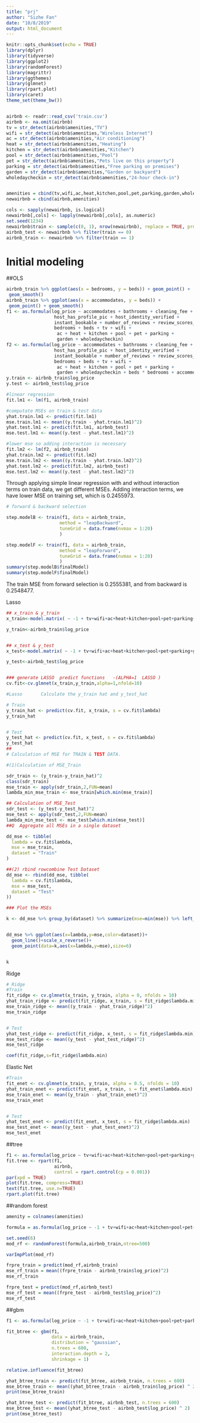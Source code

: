 ```yaml
---
title: "prj"
author: "Sizhe Fan"
date: "10/8/2019"
output: html_document
---
```


```r
knitr::opts_chunk$set(echo = TRUE)
library(dplyr)
library(tidyverse)
library(ggplot2)
library(randomForest)
library(magrittr)
library(ggthemes)
library(glmnet)
library(rpart.plot)
library(caret)
theme_set(theme_bw())


airbnb <- readr::read_csv('train.csv')
airbnb <- na.omit(airbnb)
tv = str_detect(airbnb$amenities,"TV")
wifi = str_detect(airbnb$amenities,"Wireless Internet")
ac = str_detect(airbnb$amenities,"Air conditioning")
heat = str_detect(airbnb$amenities,"Heating")
kitchen = str_detect(airbnb$amenities,"Kitchen")
pool = str_detect(airbnb$amenities,"Pool")
pet = str_detect(airbnb$amenities,"Pets live on this property")
parking = str_detect(airbnb$amenities,"Free parking on premises")
garden = str_detect(airbnb$amenities,"Garden or backyard")
wholedaycheckin = str_detect(airbnb$amenities,"24-hour check-in")


amenities = cbind(tv,wifi,ac,heat,kitchen,pool,pet,parking,garden,wholedaycheckin)
newairbnb = cbind(airbnb,amenities)

cols <- sapply(newairbnb, is.logical)
newairbnb[,cols] <- lapply(newairbnb[,cols], as.numeric)
set.seed(1234)
newairbnb$train <- sample(c(0, 1), nrow(newairbnb), replace = TRUE, prob = c(.3, .7))
airbnb_test <- newairbnb %>% filter(train == 0)
airbnb_train <- newairbnb %>% filter(train == 1)
```



# Initial modeling

##OLS

```r
airbnb_train %>% ggplot(aes(x = bedrooms, y = beds)) + geom_point() +
 geom_smooth()
airbnb_train %>% ggplot(aes(x = accommodates, y = beds)) +
 geom_point() + geom_smooth()
f1 <- as.formula(log_price ~ accommodates + bathrooms + cleaning_fee +
                  host_has_profile_pic + host_identity_verified +
                  instant_bookable + number_of_reviews + review_scores_rating +
                  bedrooms + beds + tv + wifi +
                   ac + heat + kitchen + pool + pet + parking + 
                   garden + wholedaycheckin)
f2 <- as.formula(log_price ~ accommodates + bathrooms + cleaning_fee +
                  host_has_profile_pic + host_identity_verified +
                  instant_bookable + number_of_reviews + review_scores_rating +
                  bedrooms + beds + tv + wifi +
                   ac + heat + kitchen + pool + pet + parking + 
                   garden + wholedaycheckin + beds * bedrooms + accommodates * beds)
y.train <- airbnb_train$log_price
y.test <- airbnb_test$log_price

#linear regression
fit.lm1 <- lm(f1, airbnb_train)

#computate MSEs on train & test data
yhat.train.lm1 <- predict(fit.lm1)
mse.train.lm1 <- mean((y.train - yhat.train.lm1)^2)
yhat.test.lm1 <- predict(fit.lm1, airbnb_test)
mse.test.lm1 <- mean((y.test - yhat.test.lm1)^2)

#lower mse so adding interaction is necessary
fit.lm2 <- lm(f2, airbnb_train)
yhat.train.lm2 <- predict(fit.lm2)
mse.train.lm2 <- mean((y.train - yhat.train.lm2)^2)
yhat.test.lm2 <- predict(fit.lm2, airbnb_test)
mse.test.lm2 <- mean((y.test - yhat.test.lm2)^2)
```
Through applying simple linear regression with and without interaction terms on train data, we get different MSEs. Adding interaction terms, we have lower MSE on training set, which is 0.2455973.

```r
# forward & backward selection

step.modelB <- train(f1, data = airbnb_train,
                    method = "leapBackward",  
                    tuneGrid = data.frame(nvmax = 1:20)
                    )

step.modelF <- train(f1, data = airbnb_train,
                    method = "leapForward", 
                    tuneGrid = data.frame(nvmax = 1:20)
                    )
summary(step.modelB$finalModel)
summary(step.modelF$finalModel)
```
The train MSE from forward selection is 0.2555381, and from backward is 0.2548477.

Lasso
```r
## x_train & y_train 
x_train<-model.matrix( ~ -1 + tv+wifi+ac+heat+kitchen+pool+pet+parking+garden+wholedaycheckin + accommodates + bathrooms + cleaning_fee + host_has_profile_pic + host_identity_verified +instant_bookable + number_of_reviews + review_scores_rating +bedrooms + beds,airbnb_train)

y_train<-airbnb_train$log_price


## x_test & y_test 
x_test<-model.matrix( ~ -1 + tv+wifi+ac+heat+kitchen+pool+pet+parking+garden+wholedaycheckin + accommodates + bathrooms + cleaning_fee + host_has_profile_pic + host_identity_verified +instant_bookable + number_of_reviews + review_scores_rating +bedrooms + beds,airbnb_test)

y_test<-airbnb_test$log_price


### generate LASSO  predict functions   -(ALPHA=1  LASSO )
cv.fit<-cv.glmnet(x_train,y_train,alpha=1,nfold=10)

#Lasso       Calculate the y_train hat and y_test_hat 

# Train 
y_train_hat <- predict(cv.fit, x_train, s = cv.fit$lambda)
y_train_hat


# Test 
y_test_hat <- predict(cv.fit, x_test, s = cv.fit$lambda)
y_test_hat
## 
# Calculation of MSE for TRAIN & TEST DATA.   

#(1)Calculation of MSE_Train

sdr_train <- (y_train-y_train_hat)^2
class(sdr_train)
mse_train <- apply(sdr_train,2,FUN=mean)
lambda_min_mse_train <- mse_train[which.min(mse_train)]

## Calculation of MSE_Test
sdr_test <- (y_test-y_test_hat)^2
mse_test <- apply(sdr_test,2,FUN=mean)
lambda_min_mse_test <- mse_test[which.min(mse_test)]
##Q  Aggregate all MSEs in a single dataset

dd_mse <- tibble(
  lambda = cv.fit$lambda,
  mse = mse_train,
  dataset = "Train"
)

##(2) rbind rowcombine Test Dataset
dd_mse <- rbind(dd_mse, tibble(
  lambda = cv.fit$lambda,
  mse = mse_test,
  dataset = "Test"
))

### Plot the MSEs 

k <- dd_mse %>% group_by(dataset) %>% summarize(mse=min(mse)) %>% left_join(dd_mse) %>% distinct()


dd_mse %>% ggplot(aes(x=lambda,y=mse,color=dataset))+
  geom_line()+scale_x_reverse()+
  geom_point(data=k,aes(x=lambda,y=mse),size=6)


k
```


Ridge
```r
# Ridge 
#Train  
fit_ridge <- cv.glmnet(x_train, y_train, alpha = 0, nfolds = 10)
yhat_train_ridge <- predict(fit_ridge, x_train, s = fit_ridge$lambda.min)
mse_train_ridge <- mean((y_train - yhat_train_ridge)^2)
mse_train_ridge


# Test 
yhat_test_ridge <- predict(fit_ridge, x_test, s = fit_ridge$lambda.min)
mse_test_ridge <- mean((y_test - yhat_test_ridge)^2)
mse_test_ridge

coef(fit_ridge,s=fit_ridge$lambda.min)

```


Elastic Net
```r
#Train 
fit_enet <- cv.glmnet(x_train, y_train, alpha = 0.5, nfolds = 10)
yhat_train_enet <- predict(fit_enet, x_train, s = fit_enet$lambda.min)
mse_train_enet <- mean((y_train - yhat_train_enet)^2)
mse_train_enet


# Test 
yhat_test_enet <- predict(fit_enet, x_test, s = fit_ridge$lambda.min)
mse_test_enet <- mean((y_test - yhat_test_enet)^2)
mse_test_enet

```


##tree

```r
f1 <- as.formula(log_price ~ tv+wifi+ac+heat+kitchen+pool+pet+parking+garden+wholedaycheckin + accommodates + cleaning_fee + host_has_profile_pic + host_identity_verified +instant_bookable + number_of_reviews +bedrooms)
fit.tree <- rpart(f1,
                  airbnb,
                  control = rpart.control(cp = 0.001))
par(xpd = TRUE)
plot(fit.tree, compress=TRUE)
text(fit.tree, use.n=TRUE)
rpart.plot(fit.tree)
```




##random forest
```r
amenity = colnames(amenities)

formula = as.formula(log_price ~ -1 + tv+wifi+ac+heat+kitchen+pool+pet+parking+garden+wholedaycheckin + accommodates + bathrooms + cleaning_fee + host_has_profile_pic + host_identity_verified +instant_bookable + number_of_reviews + review_scores_rating +bedrooms + beds,airbnb_train)

set.seed(6)
mod_rf <- randomForest(formula,airbnb_train,ntree=500)

varImpPlot(mod_rf) 

frpre_train = predict(mod_rf,airbnb_train)
mse_rf_train = mean((frpre_train - airbnb_train$log_price)^2)
mse_rf_train

frpre_test = predict(mod_rf,airbnb_test)
mse_rf_test = mean((frpre_test - airbnb_test$log_price)^2)
mse_rf_test
```

##gbm
```r
f1 <- as.formula(log_price ~ -1 + tv+wifi+ac+heat+kitchen+pool+pet+parking+garden+wholedaycheckin + accommodates + bathrooms + cleaning_fee + host_has_profile_pic + host_identity_verified +instant_bookable + number_of_reviews + review_scores_rating +bedrooms + beds,airbnb_train)

fit_btree <- gbm(f1,
                 data = airbnb_train,
                 distribution = "gaussian",
                 n.trees = 600,
                 interaction.depth = 2,
                 shrinkage = 1)

relative.influence(fit_btree)

yhat_btree_train <- predict(fit_btree, airbnb_train, n.trees = 600)
mse_btree_train <- mean((yhat_btree_train - airbnb_train$log_price) ^ 2)
print(mse_btree_train)

yhat_btree_test <- predict(fit_btree, airbnb_test, n.trees = 600)
mse_btree_test <- mean((yhat_btree_test - airbnb_test$log_price) ^ 2)
print(mse_btree_test)
```



